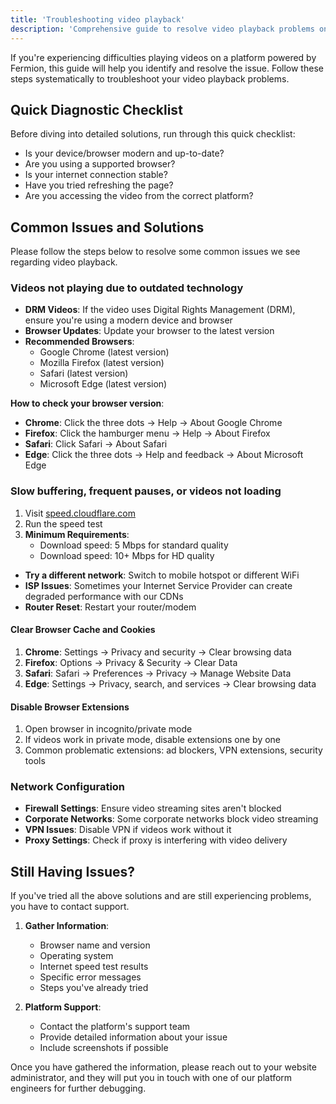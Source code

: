 ```yaml
---
title: 'Troubleshooting video playback'
description: 'Comprehensive guide to resolve video playback problems on Fermion-powered platforms'
---
```


If you're experiencing difficulties playing videos on a platform powered by Fermion, this guide will help you identify and resolve the issue. Follow these steps systematically to troubleshoot your video playback problems.

## Quick Diagnostic Checklist

Before diving into detailed solutions, run through this quick checklist:

-   Is your device/browser modern and up-to-date?
-   Are you using a supported browser?
-   Is your internet connection stable?
-   Have you tried refreshing the page?
-   Are you accessing the video from the correct platform?

## Common Issues and Solutions

Please follow the steps below to resolve some common issues we see regarding video playback.

### Videos not playing due to outdated technology

-   **DRM Videos**: If the video uses Digital Rights Management (DRM), ensure you're using a modern device and browser
-   **Browser Updates**: Update your browser to the latest version
-   **Recommended Browsers**:
    -   Google Chrome (latest version)
    -   Mozilla Firefox (latest version)
    -   Safari (latest version)
    -   Microsoft Edge (latest version)

**How to check your browser version**:

-   **Chrome**: Click the three dots → Help → About Google Chrome
-   **Firefox**: Click the hamburger menu → Help → About Firefox
-   **Safari**: Click Safari → About Safari
-   **Edge**: Click the three dots → Help and feedback → About Microsoft Edge

### Slow buffering, frequent pauses, or videos not loading

1. Visit [speed.cloudflare.com](https://speed.cloudflare.com)
2. Run the speed test
3. **Minimum Requirements**:
    - Download speed: 5 Mbps for standard quality
    - Download speed: 10+ Mbps for HD quality

-   **Try a different network**: Switch to mobile hotspot or different WiFi
-   **ISP Issues**: Sometimes your Internet Service Provider can create degraded performance with our CDNs
-   **Router Reset**: Restart your router/modem

#### Clear Browser Cache and Cookies

1. **Chrome**: Settings → Privacy and security → Clear browsing data
2. **Firefox**: Options → Privacy & Security → Clear Data
3. **Safari**: Safari → Preferences → Privacy → Manage Website Data
4. **Edge**: Settings → Privacy, search, and services → Clear browsing data

#### Disable Browser Extensions

1. Open browser in incognito/private mode
2. If videos work in private mode, disable extensions one by one
3. Common problematic extensions: ad blockers, VPN extensions, security tools

### Network Configuration

-   **Firewall Settings**: Ensure video streaming sites aren't blocked
-   **Corporate Networks**: Some corporate networks block video streaming
-   **VPN Issues**: Disable VPN if videos work without it
-   **Proxy Settings**: Check if proxy is interfering with video delivery

## Still Having Issues?

If you've tried all the above solutions and are still experiencing problems, you have to contact support.

1. **Gather Information**:

    - Browser name and version
    - Operating system
    - Internet speed test results
    - Specific error messages
    - Steps you've already tried

2. **Platform Support**:
    - Contact the platform's support team
    - Provide detailed information about your issue
    - Include screenshots if possible

Once you have gathered the information, please reach out to your website administrator, and they will put you in touch with one of our platform engineers for further debugging.
